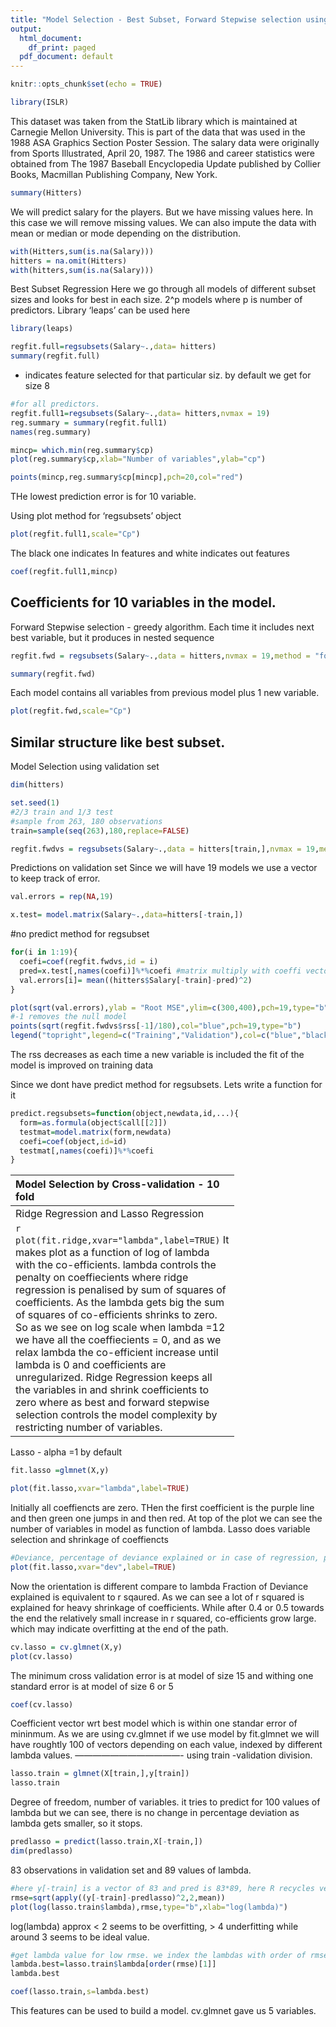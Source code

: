 ```yaml
---
title: "Model Selection - Best Subset, Forward Stepwise selection using validation Set, Cross Validation"
output:
  html_document:
    df_print: paged
  pdf_document: default
---
```


```r
knitr::opts_chunk$set(echo = TRUE)
```


```r
library(ISLR)
```
This dataset was taken from the StatLib library which is maintained at Carnegie Mellon University. This is part of the data that was used in the 1988 ASA Graphics Section Poster Session. The salary data were originally from Sports Illustrated, April 20, 1987. The 1986 and career statistics were obtained from The 1987 Baseball Encyclopedia Update published by Collier Books, Macmillan Publishing Company, New York.
```r
summary(Hitters)
```
We will predict salary for the players.
But we have missing values here. In this case we will
remove missing values. We can also impute the data with mean or median or mode depending on the distribution.
```r
with(Hitters,sum(is.na(Salary)))
hitters = na.omit(Hitters)
with(hitters,sum(is.na(Salary)))
```
Best Subset Regression
Here we go through all models of different subset sizes and looks for best in each size. 2^p models where p is number of predictors.
Library 'leaps' can be used here
```r
library(leaps)
```

```r
regfit.full=regsubsets(Salary~.,data= hitters)
summary(regfit.full)
```

* indicates feature selected for that particular siz.
by default we get for size 8
```r
#for all predictors.
regfit.full1=regsubsets(Salary~.,data= hitters,nvmax = 19)
reg.summary = summary(regfit.full1)
names(reg.summary)
```
```r
mincp= which.min(reg.summary$cp)
plot(reg.summary$cp,xlab="Number of variables",ylab="cp")

points(mincp,reg.summary$cp[mincp],pch=20,col="red")
```
THe lowest prediction error is for 10 variable.

Using plot method for 'regsubsets' object
```r
plot(regfit.full1,scale="Cp")
```
The black one indicates In features and white indicates out features
```r
coef(regfit.full1,mincp)
```
Coefficients for 10 variables in the model.
-----------------------------------------------
Forward Stepwise selection - greedy algorithm. 
Each time it includes next best variable, but it produces in nested sequence
```r
regfit.fwd = regsubsets(Salary~.,data = hitters,nvmax = 19,method = "forward")
```

```r
summary(regfit.fwd)
```
Each model contains all variables from previous model plus 1 new variable.
```r
plot(regfit.fwd,scale="Cp")
```
Similar structure like best subset.
----------------------------------
Model Selection using validation set
```r
dim(hitters)
```

```r
set.seed(1)
#2/3 train and 1/3 test
#sample from 263, 180 observations
train=sample(seq(263),180,replace=FALSE)
```

```r
regfit.fwdvs = regsubsets(Salary~.,data = hitters[train,],nvmax = 19,method = "forward")
```
Predictions on validation set 
Since we will have 19 models we use a vector to keep track of error.
```r
val.errors = rep(NA,19)
```

```r
x.test= model.matrix(Salary~.,data=hitters[-train,])
```
#no predict method for regsubset
```r
for(i in 1:19){
  coefi=coef(regfit.fwdvs,id = i)
  pred=x.test[,names(coefi)]%*%coefi #matrix multiply with coeffi vector
  val.errors[i]= mean((hitters$Salary[-train]-pred)^2)
}
```

```r
plot(sqrt(val.errors),ylab = "Root MSE",ylim=c(300,400),pch=19,type="b")
#-1 removes the null model
points(sqrt(regfit.fwdvs$rss[-1]/180),col="blue",pch=19,type="b")
legend("topright",legend=c("Training","Validation"),col=c("blue","black"),pch=19)

```
The rss decreases as each time a new variable is included the fit of the model is improved on training data

Since we dont have predict method for regsubsets. Lets write a function for it
```r
predict.regsubsets=function(object,newdata,id,...){
  form=as.formula(object$call[[2]])
  testmat=model.matrix(form,newdata)
  coefi=coef(object,id=id)
  testmat[,names(coefi)]%*%coefi
}
```

-----------------------
Model Selection by Cross-validation - 10 fold
```r
set.seed(11)
folds=sample(rep(1:10,length = nrow(hitters)))
folds
```
random assignment of folds to each observation in hitters
```r
table(folds)
```
Balanced assignment of folds.
```r
#10 rows for each of the 10 fold and 19 columns because there are 19 variables so 19 subsets.
cv.errors = matrix(NA,10,19)
```

```r
for(k in 1:10){
  best.fit=regsubsets(Salary~.,data=hitters[folds!=k,],nvmax=19,method="forward")
  for(i in 1:19){
    #as our predict.regsubsets function is written in a way generic predict understands, we can just use predict()
    pred=predict(best.fit,hitters[folds==k,],id=i)
    cv.errors[k,i]=mean((hitters$Salary[folds==k]-pred)^2)
  }  
}
```

taking column means as each row was mean squared error for a particular fold and then take root of it to get rmse for model with that number of variables.
```r
rmse.cv=sqrt(apply(cv.errors,2,mean))
plot(rmse.cv,pch=19, type="b")
```

This erros are computed using full training set, done fold by fold and averaged.
This seems to favor model size of 11 or 12.

--------------------------------------------------
Ridge Regression and Lasso Regression
```r
library(glmnet)
```
We need to provide matrix x of predictors and vector y to glmnet as it doesnot use formula
```r
X=model.matrix(Salary~.,-1,data=hitters)
y=hitters$Salary
```
Fitting a ridge regression model.
using glmnet with alpha=0 for ridge (l2 norm)
alpha=1 for lasso (l1 norm)
```r
fit.ridge = glmnet(X,y,alpha=0)
```

```r
plot(fit.ridge,xvar="lambda",label=TRUE)
```
It makes plot as a function of log of lambda with the co-efficients. lambda controls the penalty on coeffiecients where ridge regression is penalised by sum of squares of coefficients.
As the lambda gets big the sum of squares of co-efficients shrinks to zero. 
So as we see on log scale when lambda =12 we have all the coeffiecients = 0, and as we relax lambda the co-efficient increase until lambda is 0 and coefficients are unregularized.
Ridge Regression keeps all the variables in and shrink coefficients to zero where as best and forward stepwise selection controls the model complexity by restricting number of variables.
```r
#cross validation using glmnet, by default k =10
cv.ridge=cv.glmnet(X,y,alpha=0)
plot(cv.ridge)
```
The first line on the left indicates minimum error while other on right is at one standard error of minimum. 
As we can see there are all variables in the model.(19 variables)

--------------------------------------
Lasso - alpha =1 by default
```r
fit.lasso =glmnet(X,y)
```

```r
plot(fit.lasso,xvar="lambda",label=TRUE)
```
Initially all coeffiencts are zero. THen the first coefficient is the purple line and then green one jumps in and then red.
At top of the plot we can see the number of variables in model as function of lambda.
Lasso does variable selection and shrinkage of coeffiencts
```r
#Deviance, percentage of deviance explained or in case of regression, percentage of sum of squares explained, i.e r squared.
plot(fit.lasso,xvar="dev",label=TRUE)
```
Now the orientation is different compare to lambda
Fraction of Deviance explained is equivalent to r sqaured.
As we can see a lot of r squared is explained for heavy shrinkage of coefficients. While after 0.4 or 0.5
towards the end the relatively small increase in r squared, co-efficients grow large. which may indicate overfitting at the end of the path.
```r
cv.lasso = cv.glmnet(X,y)
plot(cv.lasso)
```
The minimum cross validation error is at model of size 15 and withing one standard error is at model of size 6 or 5
```r
coef(cv.lasso)
```
Coefficient vector wrt best model which is within one standar error of mininmum. 
As we are using cv.glmnet if we use model by fit.glmnet we will have roughtly 100 of vectors depending on each value, indexed by different lambda values.
-------------------------------------
using train -validation division.
```r
lasso.train = glmnet(X[train,],y[train])
lasso.train
```
Degree of freedom, number of variables. it tries to predict for 100 values of lambda but we can see, there is no change in percentage deviation as lambda gets smaller, so it stops.
```r
predlasso = predict(lasso.train,X[-train,])
dim(predlasso)
```
83 observations in validation set and 89 values of lambda.
```r
#here y[-train] is a vector of 83 and pred is 83*89, here R recycles vector 89 times and column wise and gives result of matrix 83*89
rmse=sqrt(apply((y[-train]-predlasso)^2,2,mean))
plot(log(lasso.train$lambda),rmse,type="b",xlab="log(lambda)")
```
log(lambda) approx < 2 seems to be overfitting, > 4 underfitting while around 3 seems to be ideal value. 
```r
#get lambda value for low rmse. we index the lambdas with order of rmse.
lambda.best=lasso.train$lambda[order(rmse)[1]]
lambda.best
```

```r
coef(lasso.train,s=lambda.best)
```
This features can be used to build a model.
cv.glmnet gave us 5 variables.
